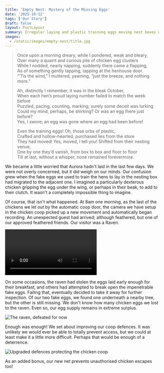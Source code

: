```yaml
---
title: 'Empty Nest: Mystery of the Missing Eggs'
date: '2025-10-12'
tags: ['Our Story']
draft: false
layout: PostLayout
summary: Irregular laying and plastic training eggs moving nest boxes did confused us, but when the security camera detected movement after all the chickens had left the coop, it started to make sense.
images:
  - /static/images/empty-nest/title.jpg
---
```


> Once upon a morning dreary, while I pondered, weak and bleary,  
> Over many a quaint and curious pile of chicken egg clusters  
> While I nodded, nearly napping, suddenly there came a flapping,  
> As of something gently tapping, tapping at the henhouse door.  
> “’Tis the wind,” I muttered, yawning, “just the breeze, and nothing more.”  
> 
> Ah, distinctly I remember, it was in the bleak October,  
> When each hen’s proud laying number failed to match the week before  
> Puzzled, pacing, counting, marking; surely some deceit was lurking  
> Could my mind, perhaps, be shirking? Or was an egg there just before?  
> Yes, I swore; an egg was gone where an egg had been before!  
> 
> Even the training eggs! Oh, those orbs of plastic,  
> Crafted and hollow-hearted, purchased lies from the store  
> They had moved! Yes, moved, I tell you! Shifted from their nesting venue,  
> One by one they’d vanish, from box to box and floor to floor  
> Till at last, without a whisper, none remained forevermore.  

We became a little worried that Aurora hadn't laid in the last few days. We were not overly concerned, but it did weigh on our minds. Our confusion grew when the fake eggs we used to train the hens to lay in the nesting box had migrated to the adjacent one. I imagined a particularly dexterous chicken gripping the egg under the wing, or perhaps in their beak, to add to their clutch. It wasn't a completely impossible thing to imagine.

Of course, that isn't what happened. At 8am one morning, as the last of the chickens we let out by the automatic coop door, the camera we have setup in the chicken coop picked up a new movement and automatically began recording. An unexpected guest had arrived; although feathered, but one of our approved feathered friends. Our visitor was a Raven.

<Video src="/static/videos/raven.mp4"></Video>

On some occasions, the raven had stolen the eggs laid early enough for their breakfast, and others had attempted to break open the impenetrable fake eggs. Failing that, eventually decided to take it away for further inspection. Of our two fake eggs, we found one underneath a nearby tree, but the other is still missing. We don't know how many chicken eggs we lost to the raven. Even so, our egg supply remains in extreme surplus.

![The raven, defeated for now](/static/images/empty-nest/raven.jpg)

Enough was enough! We set about improving our coop defences. It was unlikely we would ever be able to totally prevent access, but we could at least make it a little more difficult. Perhaps that would be enough of a deterrence.

![Upgraded defences protecting the chicken coop](/static/images/empty-nest/netted-coop.jpg)

As an added bonus, our new net prevents unauthorised chicken escapes too!